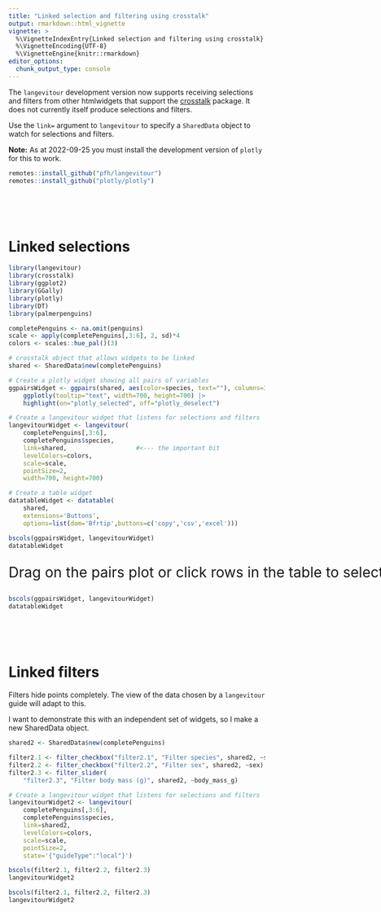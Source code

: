 ```yaml
---
title: "Linked selection and filtering using crosstalk"
output: rmarkdown::html_vignette
vignette: >
  %\VignetteIndexEntry{Linked selection and filtering using crosstalk}
  %\VignetteEncoding{UTF-8}
  %\VignetteEngine{knitr::rmarkdown}
editor_options: 
  chunk_output_type: console
---
```


The `langevitour` development version now supports receiving selections and filters from other htmlwidgets that support the [crosstalk](https://rstudio.github.io/crosstalk/) package. It does not currently itself produce selections and filters.

Use the `link=` argument to `langevitour` to specify a `SharedData` object to watch for selections and filters.

**Note:** As at 2022-09-25 you must install the development version of `plotly` for this to work.

```r
remotes::install_github("pfh/langevitour")
remotes::install_github("plotly/plotly")
```

<br><br><br>

# Linked selections

```r
library(langevitour)
library(crosstalk)
library(ggplot2)
library(GGally)
library(plotly)
library(DT)
library(palmerpenguins)

completePenguins <- na.omit(penguins)
scale <- apply(completePenguins[,3:6], 2, sd)*4
colors <- scales::hue_pal()(3)

# crosstalk object that allows widgets to be linked
shared <- SharedData$new(completePenguins)

# Create a plotly widget showing all pairs of variables
ggpairsWidget <- ggpairs(shared, aes(color=species, text=""), columns=3:6) |>
    ggplotly(tooltip="text", width=700, height=700) |> 
    highlight(on="plotly_selected", off="plotly_deselect")

# Create a langevitour widget that listens for selections and filters
langevitourWidget <- langevitour(
    completePenguins[,3:6], 
    completePenguins$species, 
    link=shared,                   #<--- the important bit
    levelColors=colors, 
    scale=scale, 
    pointSize=2,
    width=700, height=700)

# Create a table widget
datatableWidget <- datatable(
    shared,
    extensions='Buttons', 
    options=list(dom='Bfrtip',buttons=c('copy','csv','excel')))
```

```r
bscols(ggpairsWidget, langevitourWidget)
datatableWidget
```

::: {style="width: 1400px"}
:::: {style="font-size: 200%"}
Drag on the pairs plot or click rows in the table to select points.
::::
```r
bscols(ggpairsWidget, langevitourWidget)
datatableWidget
```
:::

<br><br><br>

# Linked filters

Filters hide points completely. The view of the data chosen by a `langevitour` guide will adapt to this.

I want to demonstrate this with an independent set of widgets, so I make a new SharedData object.

```r
shared2 <- SharedData$new(completePenguins)

filter2.1 <- filter_checkbox("filter2.1", "Filter species", shared2, ~species)
filter2.2 <- filter_checkbox("filter2.2", "Filter sex", shared2, ~sex)
filter2.3 <- filter_slider(
    "filter2.3", "Filter body mass (g)", shared2, ~body_mass_g)

# Create a langevitour widget that listens for selections and filters
langevitourWidget2 <- langevitour(
    completePenguins[,3:6], 
    completePenguins$species, 
    link=shared2,
    levelColors=colors, 
    scale=scale, 
    pointSize=2,
    state='{"guideType":"local"}')
```

```r
bscols(filter2.1, filter2.2, filter2.3)
langevitourWidget2
```

```r
bscols(filter2.1, filter2.2, filter2.3)
langevitourWidget2
```
